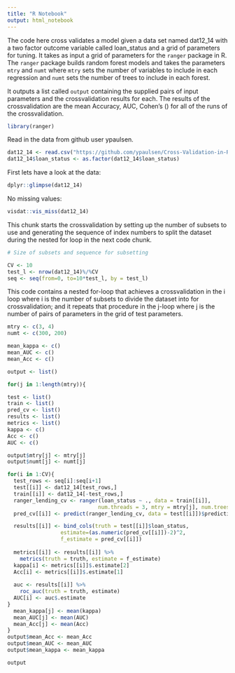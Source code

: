 ---
title: "R Notebook"
output: html_notebook
---

The code here cross validates a model given a data set named dat12_14 with a two factor outcome variable called 
loan_status and a grid of parameters for tuning. It takes as input a grid of parameters for the `ranger` package 
in R. The `ranger` package builds random forest models and takes the parameters `mtry` and `numt` where `mtry` sets
the number of variables to include in each regression and `numt` sets the number of trees to include in each forest.

It outputs a list called `output` containing the supplied pairs of input parameters and the crossvalidation results
for each. The results of the crossvalidation are the mean Accuracy, AUC, Cohen's \(\kappa\) for all of the runs of 
the crossvalidation.    


```{r}
library(ranger)
```

Read in the data from github user ypaulsen. 

```{r}
dat12_14 <- read.csv("https://github.com/ypaulsen/Cross-Validation-in-R/raw/main/dat12_14a.csv") 
dat12_14$loan_status <- as.factor(dat12_14$loan_status)
```

First lets have a look at the data: 

```{r}
dplyr::glimpse(dat12_14)
```

No missing values: 

```{r}
visdat::vis_miss(dat12_14)
```

This chunk starts the crossvalidation by setting up the number of subsets to use and generating the sequence of index
numbers to split the dataset during the nested for loop in the next code chunk.  

```{r}
# Size of subsets and sequence for subsetting       

CV <- 10
test_l <- nrow(dat12_14)%/%CV
seq <- seq(from=0, to=10*test_l, by = test_l)
```

This code contains a nested for-loop that achieves a crossvalidation in the i loop where i is the number of subsets
to divide the dataset into for crossvalidation; and it repeats that procedure in the j-loop where j is the number of
pairs of parameters in the grid of test parameters. 


```{r}

mtry <- c(3, 4)
numt <- c(300, 200)

mean_kappa <- c()
mean_AUC <- c()
mean_Acc <- c()

output <- list()

for(j in 1:length(mtry)){

test <- list()
train <- list()
pred_cv <- list()
results <- list()
metrics <- list()
kappa <- c()
Acc <- c()
AUC <- c()

output$mtry[j] <- mtry[j]
output$numt[j] <- numt[j]

for(i in 1:CV){
  test_rows <- seq[i]:seq[i+1]
  test[[i]] <- dat12_14[test_rows,]
  train[[i]] <- dat12_14[-test_rows,]
  ranger_lending_cv <- ranger(loan_status ~ ., data = train[[i]], 
                             num.threads = 3, mtry = mtry[j], num.trees = numt[j])
  pred_cv[[i]] <- predict(ranger_lending_cv, data = test[[i]])$predictions

  results[[i]] <- bind_cols(truth = test[[i]]$loan_status, 
                 estimate=(as.numeric(pred_cv[[i]])-2)^2, 
                 f_estimate = pred_cv[[i]])
  
  metrics[[i]] <- results[[i]] %>% 
    metrics(truth = truth, estimate = f_estimate)
  kappa[i] <- metrics[[i]]$.estimate[2] 
  Acc[i] <- metrics[[i]]$.estimate[1]
  
  auc <- results[[i]] %>%
    roc_auc(truth = truth, estimate)
  AUC[i] <- auc$.estimate
}
  mean_kappa[j] <- mean(kappa)
  mean_AUC[j] <- mean(AUC)
  mean_Acc[j] <- mean(Acc)
}  
output$mean_Acc <- mean_Acc
output$mean_AUC <- mean_AUC
output$mean_kappa <- mean_kappa
```

```{r}
output
```
























